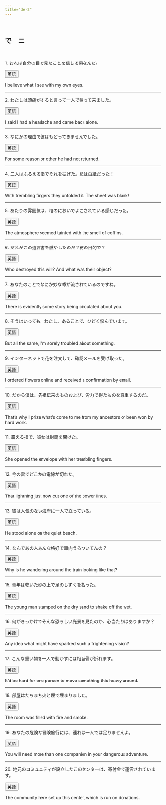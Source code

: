 ```yaml
---
title="de-2"
---
```

<br>

## <span class="top"> で　ニ </span>

<br>

1*.* おれは自分の目で見たことを信じる男なんだ。

<audio src="05/de-2-01.mp3" preload="auto"></audio>

<button class="show-english">英語</button>
<div class="english">

I believe what I see with my own eyes.

</div>

<hr>


2*.* わたしは頭痛がすると言って一人で帰って来ました。

<audio src="05/de-2-02.mp3" preload="auto"></audio>

<button class="show-english">英語</button>
<div class="english">

I said I had a headache and came back alone.

</div>

<hr>


3*.* なにかの理由で彼はもどってきませんでした。

<audio src="05/de-2-03.mp3" preload="auto"></audio>

<button class="show-english">英語</button>
<div class="english">

For some reason or other he had not returned.

</div>

<hr>


4*.* 二人はふるえる指でそれを拡げた。紙は白紙だった！

<audio src="05/de-2-04.mp3" preload="auto"></audio>

<button class="show-english">英語</button>
<div class="english">

With trembling fingers they unfolded it. The sheet was blank!

</div>

<hr>


5*.* あたりの雰囲気は、棺のにおいでよごされている感じだった。

<audio src="05/de-2-05.mp3" preload="auto"></audio>

<button class="show-english">英語</button>
<div class="english">

The atmosphere seemed tainted with the smell of coffins.

</div>

<hr>


6*.* だれがこの遺言書を燃やしたのだ？何の目的で？

<audio src="05/de-2-06.mp3" preload="auto"></audio>

<button class="show-english">英語</button>
<div class="english">

Who destroyed this will? And what was their object?

</div>

<hr>


7*.* あなたのことでなにか妙な噂が流されているのですね。

<audio src="05/de-2-07.mp3" preload="auto"></audio>

<button class="show-english">英語</button>
<div class="english">

There is evidently some story being circulated about you.

</div>

<hr>


8*.* そうはいっても、わたし、あることで、ひどく悩んでいます。

<audio src="05/de-2-08.mp3" preload="auto"></audio>

<button class="show-english">英語</button>
<div class="english">

But all the same, I’m sorely troubled about something.

</div>

<hr>


9*.* インターネットで花を注文して、確認メールを受け取った。

<audio src="05/de-2-09.mp3" preload="auto"></audio>

<button class="show-english">英語</button>
<div class="english">

I ordered flowers online and received a confirmation by email.

</div>

<hr>


10*.* だから僕は、先祖伝来のものおよび、労力で得たものを尊重するのだ。

<audio src="05/de-2-10.mp3" preload="auto"></audio>

<button class="show-english">英語</button>
<div class="english">

That’s why I prize what’s come to me from my ancestors or been won by hard work.

</div>

<hr>


11*.* 震える指で、彼女は封筒を開けた。

<audio src="05/de-2-11.mp3" preload="auto"></audio>

<button class="show-english">英語</button>
<div class="english">

She opened the envelope with her trembling fingers.

</div>

<hr>


12*.* 今の雷でどこかの電線が切れた。

<audio src="05/de-2-12.mp3" preload="auto"></audio>

<button class="show-english">英語</button>
<div class="english">

That lightning just now cut one of the power lines.

</div>

<hr>


13*.* 彼は人気のない海岸に一人で立っている。

<audio src="05/de-2-13.mp3" preload="auto"></audio>

<button class="show-english">英語</button>
<div class="english">


He stood alone on the quiet beach.
</div>

<hr>


14*.* なんであの人あんな格好で車内うろついてんの？

<audio src="05/de-2-14.mp3" preload="auto"></audio>

<button class="show-english">英語</button>
<div class="english">

Why is he wandering around the train looking like that?

</div>

<hr>


15*.* 青年は乾いた砂の上で足のしずくを払った。


<audio src="05/de-2-15.mp3" preload="auto"></audio>

<button class="show-english">英語</button>
<div class="english">

The young man stamped on the dry sand to shake off the wet.

</div>

<hr>


16*.* 何がきっかけでそんな恐ろしい光景を見たのか、心当たりはありますか？


<audio src="05/de-2-16.mp3" preload="auto"></audio>

<button class="show-english">英語</button>
<div class="english">

Any idea what might have sparked such a frightening vision?

</div>

<hr>


17*.* こんな重い物を一人で動かすには相当骨が折れます。

<audio src="05/de-2-17.mp3" preload="auto"></audio>

<button class="show-english">英語</button>
<div class="english">

It’d be hard for one person to move something this heavy around.

</div>

<hr>


18*.* 部屋はたちまち火と煙で埋まりました。

<audio src="05/de-2-18.mp3" preload="auto"></audio>

<button class="show-english">英語</button>
<div class="english">

The room was filled with fire and smoke.

</div>

<hr>


19*.* あなたの危険な冒険旅行には、連れは一人では足りませんよ。

<audio src="05/de-2-19.mp3" preload="auto"></audio>

<button class="show-english">英語</button>
<div class="english">

You will need more than one companion in your dangerous adventure.

</div>

<hr>


20*.* 地元のコミュニティが設立したこのセンターは、寄付金で運営されています。

<audio src="05/de-2-20.mp3" preload="auto"></audio>

<button class="show-english">英語</button>
<div class="english">

The community here set up this center, which is run on donations.

</div>

